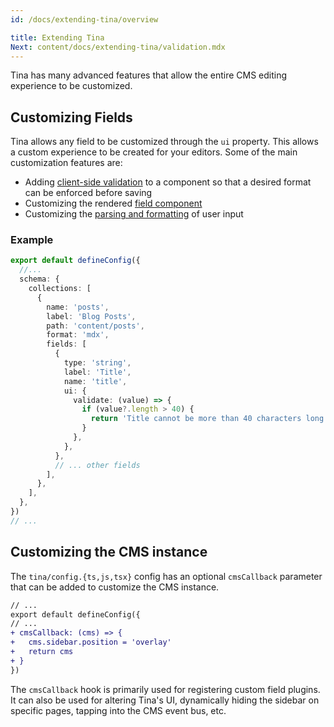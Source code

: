 ```yaml
---
id: /docs/extending-tina/overview

title: Extending Tina
Next: content/docs/extending-tina/validation.mdx
---
```


Tina has many advanced features that allow the entire CMS editing experience to be customized.

## Customizing Fields

Tina allows any field to be customized through the `ui` property. This allows a custom experience to be created for your editors. Some of the main customization features are:

- Adding [client-side validation](/docs/extending-tina/validation/) to a component so that a desired format can be enforced before saving
- Customizing the rendered [field component](/docs/extending-tina/custom-field-components/)
- Customizing the [parsing and formatting](/docs/extending-tina/format-and-parse/) of user input

### Example

```ts
export default defineConfig({
  //...
  schema: {
    collections: [
      {
        name: 'posts',
        label: 'Blog Posts',
        path: 'content/posts',
        format: 'mdx',
        fields: [
          {
            type: 'string',
            label: 'Title',
            name: 'title',
            ui: {
              validate: (value) => {
                if (value?.length > 40) {
                  return 'Title cannot be more than 40 characters long'
                }
              },
            },
          },
          // ... other fields
        ],
      },
    ],
  },
})
// ...
```

## Customizing the CMS instance

The `tina/config.{ts,js,tsx}` config has an optional `cmsCallback` parameter that can be added to customize the CMS instance.

```diff
// ...
export default defineConfig({
// ...
+ cmsCallback: (cms) => {
+   cms.sidebar.position = 'overlay'
+   return cms
+ }
})
```

The `cmsCallback` hook is primarily used for registering custom field plugins. It can also be used for altering Tina's UI, dynamically hiding the sidebar on specific pages, tapping into the CMS event bus, etc.
